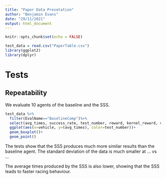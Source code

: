 ```yaml
---
title: "Paper Data Presetation"
author: "Benjamin Evans"
date: "29/11/2021"
output: html_document
---
```


```r
knitr::opts_chunk$set(echo = FALSE)

test_data = read.csv("PaperTable.csv")
library(ggplot2)
library(dplyr)

```

# Tests

## Repeatability

We evaluate 10 agents of the baseline and the SSS.

```r

test_data %>%
  filter(EvalName=="BaselineComp")%>%
  select(avg_times, success_rate, test_number, reward, kernel_reward, vehicle, test_number) %>%
  ggplot(aes(x=vehicle, y=(avg_times), color=test_number))+
  geom_boxplot()+
  geom_point()

```

The tests show that the SSS produces much more similar results than the baseline agent.
The standard deviation of the data is much smaller at ... vs ...

The average times produced by the SSS is also lower, showing that the SSS leads to faster racing behaviour.

